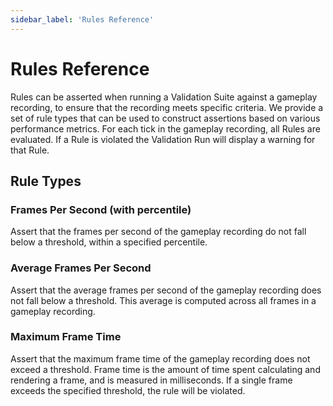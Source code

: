 ```yaml
---
sidebar_label: 'Rules Reference'
---
```


# Rules Reference

Rules can be asserted when running a Validation Suite against a gameplay recording, to ensure that the recording meets specific criteria. We provide a set of rule types that can be used to construct assertions based on various performance metrics. For each tick in the gameplay recording, all Rules are evaluated. If a Rule is violated the Validation Run will display a warning for that Rule.

## Rule Types

### Frames Per Second (with percentile)

Assert that the frames per second of the gameplay recording do not fall below a threshold, within a specified percentile.

### Average Frames Per Second

Assert that the average frames per second of the gameplay recording does not fall below a threshold. This average is computed
across all frames in a gameplay recording.

### Maximum Frame Time

Assert that the maximum frame time of the gameplay recording does not exceed a threshold. Frame time is the amount of time spent calculating and rendering a frame, and is measured in milliseconds. If a single frame exceeds the specified threshold, the rule will be violated.
